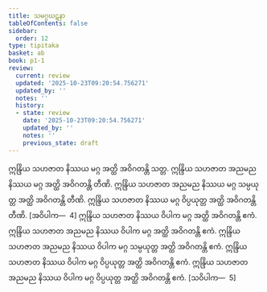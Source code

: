 ```yaml
---
title: သမဂ္ဂဃဋနာ
tableOfContents: false
sidebar:
  order: 12
type: tipitaka
basket: ab
book: p1-1
review:
  current: review
  updated: '2025-10-23T09:20:54.756271'
  updated_by: ''
  notes: ''
  history:
  - state: review
    date: '2025-10-23T09:20:54.756271'
    updated_by: ''
    notes: ''
    previous_state: draft
---
```



<ReviewStatus review={frontmatter.review} showDetails={true} />

<HypothesisAnnotation frontmatter={frontmatter} />

<DynamicBreadcrumb />

<Division number="352" book="p1-1" e="ch" v="36" p="114">

<Paragraph number="1087" book="p1-1">
ဣန္ဒြိယ သဟဇာတ နိဿယ မဂ္ဂ အတ္ထိ အဝိဂတန္တိ သတ္တ. ဣန္ဒြိယ သဟဇာတ အညမည နိဿယ မဂ္ဂ အတ္ထိ အဝိဂတန္တိ တီဏိ. ဣန္ဒြိယ သဟဇာတ အညမည နိဿယ မဂ္ဂ သမ္ပယုတ္တ အတ္ထိ အဝိဂတန္တိ တီဏိ. ဣန္ဒြိယ သဟဇာတ နိဿယ မဂ္ဂ ဝိပ္ပယုတ္တ အတ္ထိ အဝိဂတန္တိ တီဏိ. [အဝိပါက—  4]
</Paragraph>

<Paragraph number="1088" book="p1-1">
ဣန္ဒြိယ သဟဇာတ နိဿယ ဝိပါက မဂ္ဂ အတ္ထိ အဝိဂတန္တိ ဧကံ. ဣန္ဒြိယ သဟဇာတ အညမည နိဿယ ဝိပါက မဂ္ဂ အတ္ထိ အဝိဂတန္တိ ဧကံ. ဣန္ဒြိယ သဟဇာတ အညမည နိဿယ ဝိပါက မဂ္ဂ သမ္ပယုတ္တ အတ္ထိ အဝိဂတန္တိ ဧကံ. ဣန္ဒြိယ သဟဇာတ နိဿယ ဝိပါက မဂ္ဂ ဝိပ္ပယုတ္တ အတ္ထိ အဝိဂတန္တိ ဧကံ. ဣန္ဒြိယ သဟဇာတ အညမည နိဿယ ဝိပါက မဂ္ဂ ဝိပ္ပယုတ္တ အတ္ထိ အဝိဂတန္တိ ဧကံ. [သဝိပါက—  5]
</Paragraph>
</Division>
